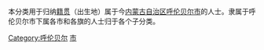 {{Catnav|頁面分類|各種主題的頁面分類|依中国各省来作的分类|各地中国人|内蒙古人}}
{{Catnav|頁面分類|人物|各國人物|中国人|各地中国人|内蒙古人}}

本分类用于归纳[[籍贯|籍贯]]（出生地）属于今[[内蒙古自治区|内蒙古自治区]][[呼伦贝尔市|呼伦贝尔市]]的人士。隶属于呼伦贝尔市下属各市和各旗的人士归于各个子分类。

[[Category:呼伦贝尔|Category:呼伦贝尔]]
[[Category:内蒙古人|市]]